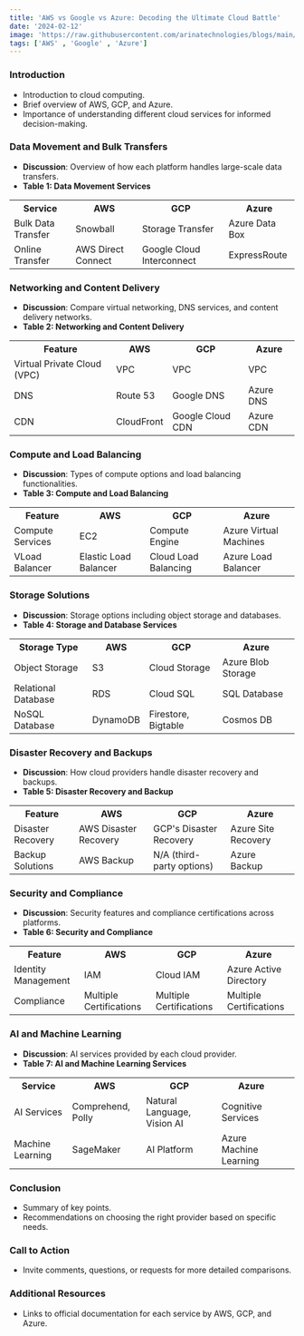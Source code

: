 ```yaml
---
title: 'AWS vs Google vs Azure: Decoding the Ultimate Cloud Battle'
date: '2024-02-12'
image: 'https://raw.githubusercontent.com/arinatechnologies/blogs/main/images/awsggpazure.webp'
tags: ['AWS' , 'Google' , 'Azure']
---
```


### Introduction
- Introduction to cloud computing.
- Brief overview of AWS, GCP, and Azure.
- Importance of understanding different cloud services for informed decision-making.

### Data Movement and Bulk Transfers
- **Discussion**: Overview of how each platform handles large-scale data transfers.
- **Table 1: Data Movement Services**

<table className="AWSvsAzurevsGCP">
                             <tbody>
                             <tr>
                             <th>Service</th>
                             <th>AWS</th>
                             <th>GCP</th>
                             <th>Azure</th>
                             </tr>
                             <tr>
                             <td>Bulk Data Transfer</td>
                             <td>Snowball</td>
                             <td>Storage Transfer</td>
                             <td>Azure Data Box</td>
                             </tr>
                             <tr>
                             <td>Online Transfer</td>  
                             <td>AWS Direct Connect</td>
                             <td>Google Cloud Interconnect</td>
                             <td>ExpressRoute</td>
                             </tr>
                             </tbody>
                             </table>


### Networking and Content Delivery
- **Discussion**: Compare virtual networking, DNS services, and content delivery networks.
- **Table 2: Networking and Content Delivery**

<table className="AWSvsAzurevsGCP">
                                 <tbody>
                                 <tr>
                                 <th>Feature</th>
                                 <th>AWS</th>
                                 <th>GCP</th>
                                 <th>Azure</th>
                                 </tr>
                                 <tr>
                                 <td>Virtual Private Cloud (VPC)</td>
                                 <td>VPC</td>
                                 <td>VPC</td>
                                 <td>VPC</td>
                                 </tr> 
                                 <tr>
                                 <td>DNS</td>
                                 <td>Route 53</td>
                                 <td>Google DNS</td>
                                 <td>Azure DNS</td>
                                 </tr>
                                 <tr>
                                 <td>CDN</td>
                                 <td>CloudFront</td>
                                 <td>Google Cloud CDN</td>
                                 <td>Azure CDN</td>
                                 </tr>
                                 </tbody>
                                 </table>
   
### Compute and Load Balancing
- **Discussion**: Types of compute options and load balancing functionalities.
- **Table 3: Compute and Load Balancing**

<table className="AWSvsAzurevsGCP">
                                <tbody>
                                <tr>
                                <th>Feature</th>
                                 <th>AWS</th>
                                 <th>GCP</th>
                                 <th>Azure</th>
                                 </tr>
                                <tr>
                                <td>Compute Services</td>
                                <td>EC2</td>
                                <td>Compute Engine</td>
                                <td>Azure Virtual Machines</td>
                                </tr>
                                <tr>
                                <td>VLoad Balancer</td>
                                <td>Elastic Load Balancer</td>
                                <td>Cloud Load Balancing</td>
                                <td>Azure Load Balancer</td>
                                </tr>
                                </tbody>
                                </table>


### Storage Solutions
- **Discussion**: Storage options including object storage and databases.
- **Table 4: Storage and Database Services**

<table className="AWSvsAzurevsGCP">
                             <tbody>
                             <tr>
                             <th>Storage Type</th>
                             <th>AWS</th>
                             <th>GCP</th>
                             <th>Azure</th>
                             </tr>
                             <tr>
                             <td>Object Storage</td>
                             <td>S3</td>
                             <td>Cloud Storage</td>
                             <td>Azure Blob Storage</td>
                             </tr>
                             <tr>
                             <td>Relational Database</td>
                             <td>RDS</td>
                             <td>Cloud SQL</td>
                             <td>SQL Database</td>
                             </tr>
                             <tr>
                             <td>NoSQL Database</td>
                             <td>DynamoDB</td>
                             <td>Firestore, Bigtable</td>
                             <td>Cosmos DB</td>
                             </tr>
                             </tbody>
                             </table>


### Disaster Recovery and Backups
- **Discussion**: How cloud providers handle disaster recovery and backups.
- **Table 5: Disaster Recovery and Backup**

<table className="AWSvsAzurevsGCP"> 
                              <tbody>
                              <tr>
                              <th>Feature</th>
                              <th>AWS</th>
                              <th>GCP</th>
                              <th>Azure</th>
                              </tr>
                              <tr>
                              <td>Disaster Recovery</td>
                              <td>AWS Disaster Recovery</td>
                              <td>GCP's Disaster Recovery</td>
                              <td>Azure Site Recovery</td>
                              </tr>
                              <tr>
                              <td>Backup Solutions</td>
                              <td>AWS Backup</td>
                              <td>N/A (third-party options)</td>
                              <td>Azure Backup</td>
                              </tr>
                              </tbody>
                              </table>
                                      

### Security and Compliance
- **Discussion**: Security features and compliance certifications across platforms.
- **Table 6: Security and Compliance**

<table className="AWSvsAzurevsGCP"> 
                             <tbody>
                             <tr>
                             <th>Feature</th>
                             <th>AWS</th>
                             <th>GCP</th>
                             <th>Azure</th>
                             </tr>
                             <tr>
                             <td>Identity Management</td>
                             <td>IAM</td>
                             <td>Cloud IAM</td>
                             <td>Azure Active Directory</td>
                             </tr>
                             <tr>
                             <td>Compliance</td>
                             <td>Multiple Certifications</td>
                             <td>Multiple Certifications</td>
                             <td>Multiple Certifications</td>
                             </tr>
                             </tbody>
                             </table>
                            

### AI and Machine Learning
- **Discussion**: AI services provided by each cloud provider.
- **Table 7: AI and Machine Learning Services**

<table className="AWSvsAzurevsGCP"> 
                             <tbody>
                             <tr>
                             <th>Service</th>
                             <th>AWS</th>
                             <th>GCP</th>
                             <th>Azure</th>
                             </tr>
                             <tr>
                             <td>AI Services</td>
                             <td>Comprehend, Polly</td>
                             <td>Natural Language, Vision AI</td>
                             <td>Cognitive Services<td>
                             </tr>
                             <tr>
                             <td>Machine Learning</td>
                             <td>SageMaker</td>
                             <td>AI Platform</td>
                             <td>Azure Machine Learning</td>
                             </tr>
</tbody>
</table>


### Conclusion
- Summary of key points.
- Recommendations on choosing the right provider based on specific needs.

### Call to Action
- Invite comments, questions, or requests for more detailed comparisons.

### Additional Resources
- Links to official documentation for each service by AWS, GCP, and Azure.
